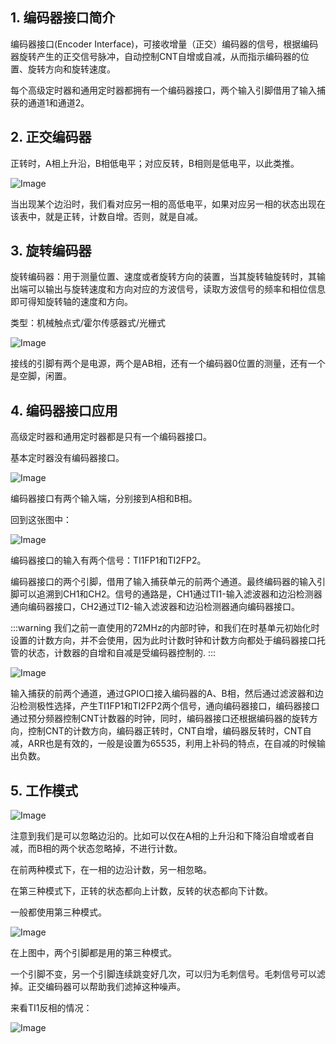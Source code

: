 

<WordCount>

## 1. 编码器接口简介

编码器接口(Encoder Interface)，可接收增量（正交）编码器的信号，根据编码器旋转产生的正交信号脉冲，自动控制CNT自增或自减，从而指示编码器的位置、旋转方向和旋转速度。

每个高级定时器和通用定时器都拥有一个编码器接口，两个输入引脚借用了输入捕获的通道1和通道2。

## 2. 正交编码器

正转时，A相上升沿，B相低电平；对应反转，B相则是低电平，以此类推。

![Image](https://github.com/user-attachments/assets/7e4f778a-9d70-4a4b-a503-739b071d278d)

当出现某个边沿时，我们看对应另一相的高低电平，如果对应另一相的状态出现在该表中，就是正转，计数自增。否则，就是自减。

## 3. 旋转编码器

旋转编码器：用于测量位置、速度或者旋转方向的装置，当其旋转轴旋转时，其输出端可以输出与旋转速度和方向对应的方波信号，读取方波信号的频率和相位信息即可得知旋转轴的速度和方向。

类型：机械触点式/霍尔传感器式/光栅式

![Image](https://github.com/user-attachments/assets/0bfa44e4-3662-4a35-85d9-f4cf1e21ff9d)

接线的引脚有两个是电源，两个是AB相，还有一个编码器0位置的测量，还有一个是空脚，闲置。

## 4. 编码器接口应用

高级定时器和通用定时器都是只有一个编码器接口。

基本定时器没有编码器接口。

![Image](https://github.com/user-attachments/assets/6945f5df-6ab1-4905-9800-c113f55d339f)

编码器接口有两个输入端，分别接到A相和B相。

回到这张图中：

![Image](https://github.com/user-attachments/assets/d0d7968e-99cc-40d7-9431-fd1dc8ddd228)

编码器接口的输入有两个信号：TI1FP1和TI2FP2。

编码器接口的两个引脚，借用了输入捕获单元的前两个通道。最终编码器的输入引脚可以追溯到CH1和CH2。信号的通路是，CH1通过TI1-输入滤波器和边沿检测器通向编码器接口，CH2通过TI2-输入滤波器和边沿检测器通向编码器接口。

:::warning
我们之前一直使用的72MHz的内部时钟，和我们在时基单元初始化时设置的计数方向，并不会使用，因为此时计数时钟和计数方向都处于编码器接口托管的状态，计数器的自增和自减是受编码器控制的.
:::

![Image](https://github.com/user-attachments/assets/15314ee1-9ff8-4204-9953-f494d3557f0e)

输入捕获的前两个通道，通过GPIO口接入编码器的A、B相，然后通过滤波器和边沿检测极性选择，产生TI1FP1和TI2FP2两个信号，通向编码器接口，编码器接口通过预分频器控制CNT计数器的时钟，同时，编码器接口还根据编码器的旋转方向，控制CNT的计数方向，编码器正转时，CNT自增，编码器反转时，CNT自减，ARR也是有效的，一般是设置为65535，利用上补码的特点，在自减的时候输出负数。


## 5. 工作模式

![Image](https://github.com/user-attachments/assets/17cdb44f-0230-4b8a-87e9-65a5b087a3fc)

注意到我们是可以忽略边沿的。比如可以仅在A相的上升沿和下降沿自增或者自减，而B相的两个状态忽略掉，不进行计数。

在前两种模式下，在一相的边沿计数，另一相忽略。

在第三种模式下，正转的状态都向上计数，反转的状态都向下计数。

一般都使用第三种模式。

![Image](https://github.com/user-attachments/assets/7eaf3007-b260-4192-8d1c-9134123385d1)

在上图中，两个引脚都是用的第三种模式。

一个引脚不变，另一个引脚连续跳变好几次，可以归为毛刺信号。毛刺信号可以滤掉。正交编码器可以帮助我们滤掉这种噪声。 


来看TI1反相的情况：

![Image](https://github.com/user-attachments/assets/8f8a7223-cc4a-4292-93c7-258499e6c843)




</WordCount>